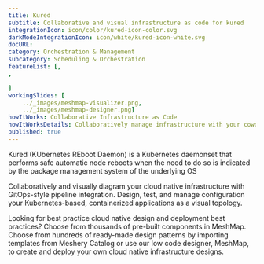 ---title: Kured  subtitle: Collaborative and visual infrastructure as code for kuredintegrationIcon: icon/color/kured-icon-color.svgdarkModeIntegrationIcon: icon/white/kured-icon-white.svgdocURL: category: Orchestration & Managementsubcategory: Scheduling & OrchestrationfeatureList: [,,]workingSlides: [    ../_images/meshmap-visualizer.png,    ../_images/meshmap-designer.png]howItWorks: Collaborative Infrastructure as CodehowItWorksDetails: Collaboratively manage infrastructure with your coworkers synchronously sharing the same designs.published: true---<p>    Kured (KUbernetes REboot Daemon) is a Kubernetes daemonset that performs safe automatic node reboots when the need to do so is indicated by the package management system of the underlying OS</p><p>    Collaboratively and visually diagram your cloud native infrastructure with GitOps-style pipeline integration. Design, test, and manage configuration your Kubernetes-based, containerized applications as a visual topology.</p><p>    Looking for best practice cloud native design and deployment best practices? Choose from thousands of pre-built components in MeshMap. Choose from hundreds of ready-made design patterns by importing templates from Meshery Catalog or use our low code designer, MeshMap, to create and deploy your own cloud native infrastructure designs.</p>